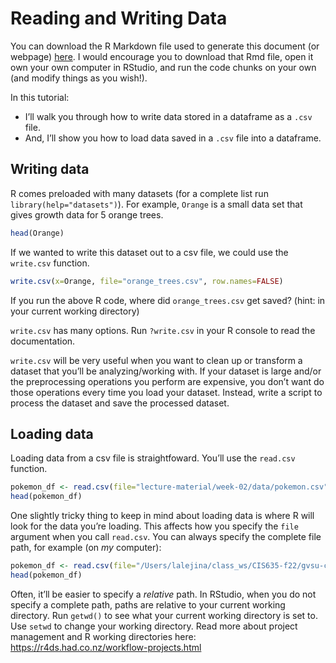 # Reading and Writing Data

You can download the R Markdown file used to generate this document (or webpage) [here](https://raw.githubusercontent.com/amlalejini/gvsu-cis635-2022f/main/lecture-material/week-02/read-write-data.Rmd).
I would encourage you to download that Rmd file, open it own your own computer in RStudio, and run the code chunks on your own (and modify things as you wish!).

In this tutorial:

- I'll walk you through how to write data stored in a dataframe as a `.csv` file.
- And, I'll show you how to load data saved in a `.csv` file into a dataframe.

## Writing data

R comes preloaded with many datasets (for a complete list run `library(help="datasets")`).
For example, `Orange` is a small data set that gives growth data for 5 orange trees.

```r
head(Orange)
```

If we wanted to write this dataset out to a csv file, we could use the `write.csv` function.

```r
write.csv(x=Orange, file="orange_trees.csv", row.names=FALSE)
```

If you run the above R code, where did `orange_trees.csv` get saved? (hint: in your current working directory)

`write.csv` has many options. Run `?write.csv` in your R console to read the documentation.

`write.csv` will be very useful when you want to clean up or transform a dataset that you'll be analyzing/working with.
If your dataset is large and/or the preprocessing operations you perform are expensive, you don't want do those operations every time you load your dataset.
Instead, write a script to process the dataset and save the processed dataset.

## Loading data

Loading data from a csv file is straightfoward. You'll use the `read.csv` function.

```r
pokemon_df <- read.csv(file="lecture-material/week-02/data/pokemon.csv")
head(pokemon_df)
```

One slightly tricky thing to keep in mind about loading data is where R will look for the data you're loading.
This affects how you specify the `file` argument when you call `read.csv`.
You can always specify the complete file path, for example (on _my_ computer):

```r
pokemon_df <- read.csv(file="/Users/lalejina/class_ws/CIS635-f22/gvsu-cis635-2022f/lecture-material/week-02/data/pokemon.csv")
head(pokemon_df)
```

Often, it'll be easier to specify a _relative_ path.
In RStudio, when you do not specify a complete path, paths are relative to your current working directory.
Run `getwd()` to see what your current working directory is set to.
Use `setwd` to change your working directory.
Read more about project management and R working directories here: <https://r4ds.had.co.nz/workflow-projects.html>